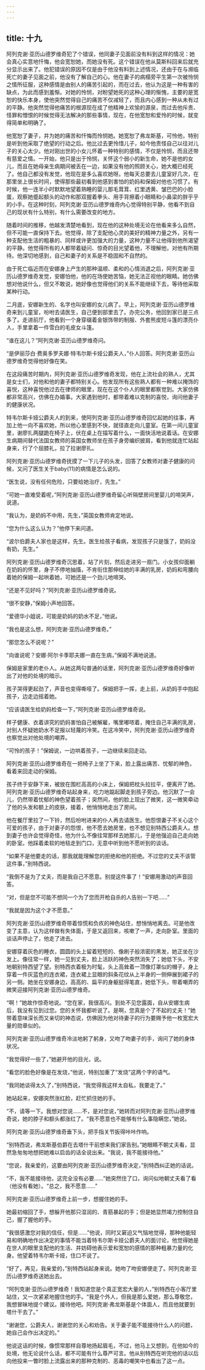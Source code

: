 ```yaml
---
---
---
```

title: 十九
---




阿列克谢·亚历山德罗维奇犯了个错误，他同妻子见面前没有料到这样的情况：她会真心实意地忏悔，他会宽恕她，而她没有死。这个错误在他从莫斯科回来后就充分显示出来了。他犯错误的原因不仅是由于他没有料到上述情况，还由于在与濒临死亡的妻子见面之前，他没有了解自己的心。他在妻子的病榻旁平生第一次被怜悯之情所征服，这种感情是由别人的痛苦引起的，而在过去，他认为这是一种有害的缺点，为此而感到羞惭。对她的怜悯，对盼望她死的这种心理的惭愧，主要的是宽恕的快乐本身，使他突然觉得自己的痛苦不仅减轻了，而且内心感到一种从未有过的平静。他突然觉得他痛苦的根源现在成了他精神上欢愉的源泉，而过去他斥责、怪罪和憎恨的时候觉得无法解决的那些事情，现在，在他宽恕和爱怜的时候，就变得简单和明确了。

他宽恕了妻子，并为她的痛苦和忏悔而怜悯她。她宽恕了弗龙斯基，可怜他，特别是听到他采取了绝望的行动之后。他比过去更怜惜儿子，如今他责怪自己以往对儿子的关心太少。他对刚出世的小女儿怀着一种特别的感情，不仅是怜悯，而且还带有慈爱之情。一开始，他只是出于怜悯，关怀这个弱小的新生命，她不是他的女儿，而且在她母亲生病期间被丢在一边，如果没有他的照顾关心，她大概已经死了。他自己都没有发觉，他现在是多么喜欢她呀。他每天总要去儿童室好几次，在那里坐上很长时间，使得那些最初看到他感到害怕的奶妈和保姆对他也习惯了。有时候，他一连半小时默默地望着熟睡的婴儿那毛茸茸、红里透黄、皱巴巴的小脸蛋，观察她蹙起额头的动作和那双握着拳头、用手背擦着小眼睛和小鼻梁的胖乎乎的小手。在这种时刻，阿列克谢·亚历山德罗维奇内心觉得特别平静，他看不到自己的现状有什么特别，有什么需要改变的地方。

随着时间的推移，他越发清楚地看到，现在他的这种处境无论在他看来多么自然，但不可能一直保持下去。他觉得，除了支配他心灵的美好的精神力量之外，另有一种支配他生活的粗暴的、同样或许更加强大的力量，这种力量不让他得到他所渴望的平静。他觉得所有的人都带着疑问、惊奇的目光望着他，不理解他，对他有所期待。他深切地感到，自己和妻子的关系是不稳固和不自然的。

由于死亡临近而在安娜身上产生的那种温顺、柔和的心情消退之后，阿列克谢·亚历山德罗维奇发觉，安娜怕他，他的在场使她苦恼，她无法正视他的眼睛。她仿佛想对他说什么，但又不敢说，她好像也觉得他们的关系不能继续下去，等待他采取某种行动。

二月底，安娜新生的、名字也叫安娜的女儿病了。早上，阿列克谢·亚历山德罗维奇来到儿童室，吩咐去请医生，自己便到部里去了。办完公务，他回到家已是三点多了。走进前厅，他看到一个身穿缀着金银饰带的制服、外套熊皮短斗篷的漂亮仆人，手里拿着一件雪白的毛皮女斗篷。

“谁在这儿？”阿列克谢·亚历山德罗维奇问。

“是伊丽莎白·费奥多罗夫娜·特韦尔斯卡娅公爵夫人，”仆人回答。阿列克谢·亚历山德罗维奇觉得他好像在笑。

在这段痛苦时期内，阿列克谢·亚历山德罗维奇发现，他在上流社会的熟人，尤其是女士们，对他和他的妻子都特别关心。他发现所有这些熟人都有一种难以掩饰的喜悦，这种喜悦他过去在律师的眼里，现在在这个仆人的眼里都察觉到。大家仿佛都非常高兴，仿佛在办婚事。大家遇到他时，都带着难以克制的喜悦，询问他妻子的健康状况。

特韦尔斯卡娅公爵夫人的到来，使阿列克谢·亚历山德罗维奇回忆起她的往事，再加上他一向不喜欢她，所以他心里感到不快，就径直走向儿童室。在第一间儿童室里，谢廖扎两腿跪在椅子上，伏在桌上在描写着什么，一面快活地说着话。在安娜生病期间替代法国女教师的英国女教师坐在孩子身旁编织披肩，看到他就连忙站起身来，行了个屈膝礼，拉了拉谢廖扎。

阿列克谢·亚历山德罗维奇抚摸了一下儿子的头发，回答了女教师对妻子健康的问候，又问了医生关于baby(11)的病情是怎么说的。

“医生说，没有任何危险，只要给她治疗，先生。”

“可她一直难受着呢，”阿列克谢·亚历山德罗维奇留心听隔壁房间里婴儿的啼哭声，说道。

“我认为，是奶妈不中用，先生，”英国女教师肯定地说。

“您为什么这么认为？”他停下来问道。

“波尔伯爵夫人家也是这样，先生。医生给孩子看病，发现孩子只是饿了，奶妈没有奶，先生。”

阿列克谢·亚历山德罗维奇沉思着，站了片刻，然后走进另一扇门。小女孩仰面躺在奶妈的怀里，身子不停地抽搐，不肯衔住那伸给她的丰满的乳房，奶妈和弯腰向着她的保姆一起哄着她，可她还是一个劲儿地啼哭。

“还是不见好吗？”阿列克谢·亚历山德罗维奇说。

“很不安静，”保姆小声地回答。

“爱德华小姐说，可能是奶妈的奶水不足，”他说。

“我也是这么想，阿列克谢·亚历山德罗维奇。”

“那您怎么不说呢？”

“向谁说呢？安娜·阿尔卡季耶夫娜一直在生病，”保姆不满地说道。

保姆是家里的老仆人。从她这两句普通的话里，阿列克谢·亚历山德罗维奇好像听出了对他的处境的暗示。

孩子哭得更起劲了，声音也变得嘶哑了。保姆把手一挥，走上前，从奶妈手中抱起孩子，边走边摇着她。

“应该请医生给奶妈检查一下，”阿列克谢·亚历山德罗维奇说。

样子健康、衣着讲究的奶妈害怕自己被解雇，嘴里嘟哝着，掩住自己丰满的乳房，对别人怀疑她奶水不足报以轻蔑的冷笑。在这冷笑中，阿列克谢·亚历山德罗维奇也察觉出对他处境的嘲弄。

“可怜的孩子！”保姆说，一边哄着孩子，一边继续来回走动。

阿列克谢·亚历山德罗维奇在一把椅子上坐了下来，脸上露出痛苦、忧郁的神色，看着来回走动的保姆。

孩子终于安静下来，被放在围栏高高的小床上，保姆把枕头拉拉平，便离开了她。阿列克谢·亚历山德罗维奇站起身来，吃力地踮起脚走到孩子旁边。他沉默了一会儿，仍然带着忧郁的神色望着孩子；突然间，他的脸上现出了微笑，这一微笑牵动了他的头发和额上的皮肤，接着，他悄悄地走出了房间。

他在餐厅里拉了一下铃，然后吩咐进来的仆人再去请医生。他怨恨妻子不关心这个可爱的孩子，由于对妻子的怨恨，他不愿去她房里，也不想见别特西公爵夫人。想到妻子也许会觉得奇怪，他为什么不像往常那样去她那儿，于是他强迫自己走向她的卧室。他踩着柔软的地毯走到门口，无意中听到他不愿听到的谈话。

“如果不是他要走的话，那我就能理解您的拒绝和他的拒绝。不过您的丈夫不该管这件事，”别特西说。

“我倒不是为了丈夫，而是我自己不愿意。别提这件事了！”安娜用激动的声音回答。

“对，但是您不可能不想同一个为了您而开枪自杀的人告别一下吧……”

“我就是因为这个才不愿意。”

阿列克谢·亚历山德罗维奇带着惊慌和负疚的神色站住，想悄悄地离去。可是他改变了主意，认为这样做有失体面，于是又返回来，咳嗽了一声，走向卧室。里面的谈话声停止了，他走了进去。

安娜穿着灰色的睡衣，圆圆的头上留着短短的、像刷子般浓密的黑发，她正坐在沙发上。像往常一样，她一见到丈夫，脸上活跃的神色突然消失了；她低下头，不安地朝别特西望了望。别特西衣着极为时髦，头上高耸着一顶像灯罩似的帽子，身上穿着一件灰蓝色的连衣裙，连衣裙上显眼的斜条花纹从上半身的一侧伸展到裙子的另一侧。她坐在安娜身边，高高的、扁平的身躯挺得笔直，她低下头，带着嘲弄的微笑迎接阿列克谢·亚历山德罗维奇。

“啊！”她故作惊奇地说。“您在家，我很高兴。到处不见您露面，自从安娜生病后，我没有见到过您。您的关怀我都听说了。是啊，您真是个了不起的丈夫！”她带着意味深长而又亲切的神态说，仿佛因为他对待妻子的行为要赐予他一枚宽宏大量的勋章似的。

阿列克谢·亚历山德罗维奇冷淡地躬了躬身，又吻了吻妻子的手，询问了她的身体状况。

“我觉得好一些了，”她避开他的目光，说。

“看您的脸色好像是在发烧，”他说，特别加重了“发烧”这两个字的语气。

“我同她谈得太久了，”别特西说，“我觉得我这样太自私，我要走了。”

她站起来，安娜突然涨红脸，赶忙抓住她的手。

“不，请等一下。我想对您说……不，是对您说，”她转而对阿列克谢·亚历山德罗维奇说，她的脖子和额头都涨红了。“我不愿意也不能够有什么事隐瞒您，”她说。

阿列克谢·亚历山德罗维奇垂下头，把手指关节扳得咔咔作响。

“别特西说，弗龙斯基伯爵在去塔什干前想来我们家告别。”她眼睛不朝丈夫看，显然急匆匆地想把她难以启齿的话全说出来。“我说，我不能接待他。”

“您说，我亲爱的，这要由阿列克谢·亚历山德罗维奇决定，”别特西纠正她的话说。

“不，我不能接待他，这完全没有必要……”她突然住了口，询问似地朝丈夫看了看（他没有看她）。“总之，我不愿意……”

阿列克谢·亚历山德罗维奇上前一步，想握住她的手。

她最初缩回了手，想躲开他那只湿润的、青筋暴起的手；但是她显然竭力控制住自己，握了握他的手。

“我很感激您对我的信任，但是……”他说，同时又窘迫又气恼地觉得，那种他能轻易和明确地作出决定的事情不能当着特韦尔斯卡娅公爵夫人的面讨论，他觉得她是在世人的眼里支配他的生活、并妨碍他表示爱和宽恕的感情的那种粗暴力量的化身。他望着特韦尔斯卡娅，住口不说了。

“好了，再见，我亲爱的，”别特西站起身来说。她吻了吻安娜便走了。阿列克谢·亚历山德罗维奇送她出去。

“阿列克谢·亚历山德罗维奇！我知道您是个真正宽宏大量的人，”别特西在小客厅里站住，又一次紧紧地握住他的手。“我是个外人，但我是那么爱她，那么尊敬您，我想冒昧地提个建议。接待他吧。阿列克谢·弗龙斯基是个体面人，而且他就要到塔什干去了。”

“谢谢您，公爵夫人，谢谢您的关心和劝告。关于妻子能不能接待什么人的问题，她自己会作出决定的。”

他说这话的时候，像惯常那样自尊地扬起眉毛，不过，他马上又想到，在他如今的处境，他无论说什么话，都不可能有什么尊严可言。他从别特西在听完他的话以后向他投来一瞥时脸上流露出来的那种克制的、恶毒的嘲笑中也看出了这一点。